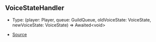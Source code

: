 ## VoiceStateHandler

- Type: (player: Player, queue: GuildQueue, oldVoiceState: VoiceState, newVoiceState: VoiceState) => Awaited\<void>

- [Source](https://github.com/Androz2091/discord-player/blob/f2dbc02/packages/discord-player/src/Player.ts#L36)